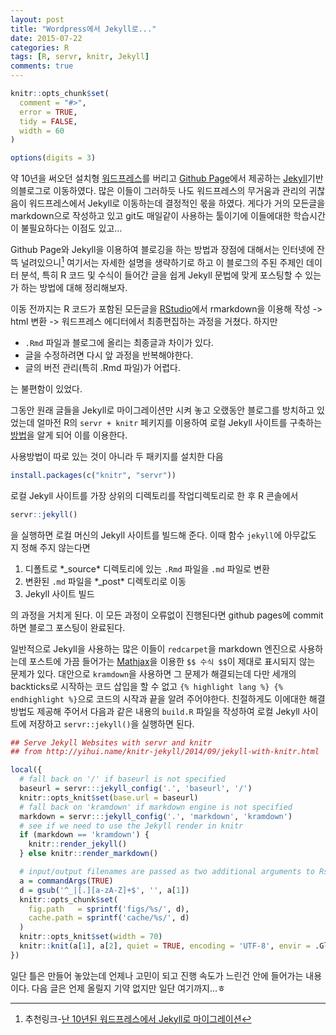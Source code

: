 ```yaml
---
layout: post
title: "Wordpress에서 Jekyll로..."
date: 2015-07-22
categories: R
tags: [R, servr, knitr, Jekyll]
comments: true
---
```


```r
knitr::opts_chunk$set(
  comment = "#>",
  error = TRUE,
  tidy = FALSE,
  width = 60
)

options(digits = 3)
```

약 10년을 써오던 설치형 [워드프레스](http://wordpress.org)를 버리고 [Github Page](https://pages.github.com)에서 제공하는 [Jekyll](http://jekyllrb.com)기반의블로그로 이동하였다. 많은 이들이 그러하듯 나도 워드프레스의 무거움과 관리의 귀찮음이 워드프레스에서 Jekyll로 이동하는데 결정적인 몫을 하였다. 게다가 거의 모든글을 markdown으로 작성하고 있고 git도 매일같이 사용하는 툴이기에 이들에대한 학습시간이 불필요하다는 이점도 있고... 

Github Page와 Jekyll을 이용하여 블로깅을 하는 방법과 장점에 대해서는 인터넷에 잔뜩 널려있으니[^fn-1] 여기서는 자세한 설명을 생략하기로 하고 이 블로그의 주된 주제인 데이터 분석, 특히 R 코드 및 수식이 들어간 글을 쉽게 Jekyll 문법에 맞게 포스팅할 수 있는가 하는 방법에 대해 정리해보자.

이동 전까지는 R 코드가 포함된 모든글을 [RStudio](http://www.rstudio.com)에서 rmarkdown을 이용해 작성 -> html 변환 -> 워드프레스 에디터에서 최종편집하는 과정을 거쳤다. 하지만

* `.Rmd` 파일과 블로그에 올리는 최종글과 차이가 있다.
* 글을 수정하려면 다시 앞 과정을 반복해야한다. 
* 글의 버전 관리(특히 .Rmd 파일)가 어렵다.

는 불편함이 있었다. 

그동안 원래 글들을 Jekyll로 마이그레이션만 시켜 놓고 오랬동안 블로그를 방치하고 있었는데 얼마전 R의 `servr + knitr ` 페키지를 이용하여 로컬 Jekyll 사이트를 구축하는 [방법](http://yihui.name/knitr-jekyll/2014/09/jekyll-with-knitr.html)을 알게 되어 이를 이용한다. 

사용방법이 따로 있는 것이 아니라 두 패키지를 설치한 다음 

```r
install.packages(c("knitr", "servr"))
```

로컬 Jekyll 사이트를 가장 상위의 디렉토리를 작업디렉토리로 한 후 R 콘솔에서

```r
servr::jekyll()
```
을 실행하면 로컬 머신의 Jekyll 사이트를 빌드해 준다. 이때 함수 `jekyll`에 아무값도 지 정해 주지 않는다면 

1. 디폴트로 *_source* 디렉토리에 있는 `.Rmd` 파일을 `.md` 파일로 변환
2. 변환된 `.md` 파일을 *_post* 디렉토리로 이동
3. Jekyll 사이트 빌드

의 과정을 거치게 된다. 이 모든 과정이 오류없이 진행된다면 github pages에 commit 하면 블로그 포스팅이 완료된다.

일반적으로 Jekyll을 사용하는 많은 이들이 `redcarpet`을 markdown 엔진으로 사용하는데 포스트에 가끔 들어가는 [Mathjax](https://www.mathjax.org)을 이용한 `$$ 수식 $$`이 제대로 표시되지 않는 문제가 있다. 대안으로 `kramdown`을 사용하면 그 문제가 해결되는데 다만 세개의 backticks로 시작하는 코드 삽입을 할 수 없고 `{% highlight lang %} {% endhighlight %}`으로 코드의 시작과 끝을 알려 주어야한다. 친절하게도 이에대한 해결 방법도 제공해 주어서 다음과 같은 내용의 `build.R` 파일을 작성하여 로컬 Jekyll 사이트에 저장하고 `servr::jekyll()`을 실행하면 된다. 

```r
## Serve Jekyll Websites with servr and knitr
## from http://yihui.name/knitr-jekyll/2014/09/jekyll-with-knitr.html

local({
  # fall back on '/' if baseurl is not specified
  baseurl = servr:::jekyll_config('.', 'baseurl', '/')
  knitr::opts_knit$set(base.url = baseurl)
  # fall back on 'kramdown' if markdown engine is not specified
  markdown = servr:::jekyll_config('.', 'markdown', 'kramdown')
  # see if we need to use the Jekyll render in knitr
  if (markdown == 'kramdown') {
    knitr::render_jekyll()
  } else knitr::render_markdown()

  # input/output filenames are passed as two additional arguments to Rscript
  a = commandArgs(TRUE)
  d = gsub('^_|[.][a-zA-Z]+$', '', a[1])
  knitr::opts_chunk$set(
    fig.path   = sprintf('figs/%s/', d),
    cache.path = sprintf('cache/%s/', d)
  )
  knitr::opts_knit$set(width = 70)
  knitr::knit(a[1], a[2], quiet = TRUE, encoding = 'UTF-8', envir = .GlobalEnv)
})
```

일단 틀은 만들어 놓았는데 언제나 고민이 되고 진행 속도가 느린건 안에 들어가는 내용이다. 다음 글은 언제 올릴지 기약 없지만 일단 여기까지...ㅎ

[^fn-1]: 추천링크-[난 10년된 워드프레스에서 Jekyll로 마이그레이션](http://ilmol.com/2015/01/워드프레스에서%20Jekyll로%20마이그레이션.html)